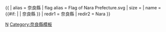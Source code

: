 {{ {{{1<noinclude>|country showdata</noinclude>}}}
| alias = 奈良縣
| flag alias = Flag of Nara Prefecture.svg
| size = {{{size|}}}
| name = {{#if: {{{name|}}} | {{{name|}}} | 奈良縣 }}
<noinclude>
| redir1 = 奈良縣
| redir2 = Nara
</noinclude>
}}<noinclude>
[[Category:日本行政區劃資料模板|N]]
[[Category:奈良縣模板]]
</noinclude>